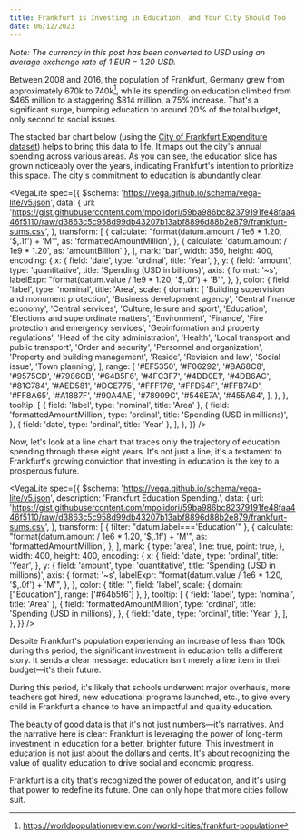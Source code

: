 ```yaml
---
title: Frankfurt is Investing in Education, and Your City Should Too
date: 06/12/2023
---
```


_Note: The currency in this post has been converted to USD using an average exchange rate of 1 EUR = 1.20 USD._

Between 2008 and 2016, the population of Frankfurt, Germany grew from approximately 670k to 740k[^1], while 
its spending on education climbed from \$465 million to a staggering \$814 million, a 75% increase. That's a 
significant surge, bumping education to around 20% of the total budget, only second to social issues.

The stacked bar chart below (using the [City of Frankfurt Expenditure dataset](https://www.openspending.org/@os-data/city-of-frankfurt-expenditure)) 
helps to bring this data to life. It maps out the city's annual spending across various areas. As you can see, 
the education slice has grown noticeably over the years, indicating Frankfurt's intention to prioritize this space. 
The city's commitment to education is abundantly clear.

<VegaLite
  spec={{
    $schema: 'https://vega.github.io/schema/vega-lite/v5.json',
    data: {
      url: 'https://gist.githubusercontent.com/mpolidori/59ba986bc82379191fe48faa446f5110/raw/d3863c5c958d99db43207b13abf8896d88b2e879/frankfurt-sums.csv',
    },
    transform: [
      {
        calculate: "format(datum.amount / 1e6 * 1.20, '$,.1f') + 'M'",
        as: 'formattedAmountMillion',
      },
      { calculate: 'datum.amount / 1e9 * 1.20', as: 'amountBillion' },
    ],
    mark: 'bar',
    width: 350,
    height: 400,
    encoding: {
      x: {
        field: 'date',
        type: 'ordinal',
        title: 'Year',
      },
      y: {
        field: 'amount',
        type: 'quantitative',
        title: 'Spending (USD in billions)',
        axis: {
          format: '~s',
          labelExpr: "format(datum.value / 1e9 * 1.20, '$,.0f') + 'B'",
        },
      },
      color: {
        field: 'label',
        type: 'nominal',
        title: 'Area',
        scale: {
          domain: [
            'Building supervision and monument protection',
            'Business development agency',
            'Central finance economy',
            'Central services',
            'Culture, leisure and sport',
            'Education',
            'Elections and superordinate matters',
            'Environment',
            'Finance',
            'Fire protection and emergency services',
            'Geoinformation and property regulations',
            'Head of the city administration',
            'Health',
            'Local transport and public transport',
            'Order and security',
            'Personnel and organization',
            'Property and building management',
            'Reside',
            'Revision and law',
            'Social issue',
            'Town planning',
          ],
          range: [
            '#EF5350',
            '#F06292',
            '#BA68C8',
            '#9575CD',
            '#7986CB',
            '#64B5F6',
            '#4FC3F7',
            '#4DD0E1',
            '#4DB6AC',
            '#81C784',
            '#AED581',
            '#DCE775',
            '#FFF176',
            '#FFD54F',
            '#FFB74D',
            '#FF8A65',
            '#A1887F',
            '#90A4AE',
            '#78909C',
            '#546E7A',
            '#455A64',
          ],
        },
      },
      tooltip: [
        { field: 'label', type: 'nominal', title: 'Area' },
        {
          field: 'formattedAmountMillion',
          type: 'ordinal',
          title: 'Spending (USD in millions)',
        },
        { field: 'date', type: 'ordinal', title: 'Year' },
      ],
    },
  }}
/>

Now, let's look at a line chart that traces only the trajectory of education spending through these eight 
years. It's not just a line; it's a testament to Frankfurt's growing conviction that investing in education is 
the key to a prosperous future.

<VegaLite
  spec={{
    $schema: 'https://vega.github.io/schema/vega-lite/v5.json',
    description: 'Frankfurt Education Spending.',
    data: {
      url: 'https://gist.githubusercontent.com/mpolidori/59ba986bc82379191fe48faa446f5110/raw/d3863c5c958d99db43207b13abf8896d88b2e879/frankfurt-sums.csv',
    },
    transform: [
      { filter: "datum.label==='Education'" },
      {
        calculate: "format(datum.amount / 1e6 * 1.20, '$,.1f') + 'M'",
        as: 'formattedAmountMillion',
      },
    ],
    mark: {
      type: 'area',
      line: true,
      point: true,
    },
    width: 400,
    height: 400,
    encoding: {
      x: {
        field: 'date',
        type: 'ordinal',
        title: 'Year',
      },
      y: {
        field: 'amount',
        type: 'quantitative',
        title: 'Spending (USD in millions)',
        axis: {
          format: '~s',
          labelExpr: "format(datum.value / 1e6 * 1.20, '$,.0f') + 'M'",
        },
      },
      color: {
        title: '',
        field: 'label',
        scale: {
          domain: ["Education"],
          range: ['#64b5f6']
        },
      },
      tooltip: [
        { field: 'label', type: 'nominal', title: 'Area' },
        {
          field: 'formattedAmountMillion',
          type: 'ordinal',
          title: 'Spending (USD in millions)',
        },
        { field: 'date', type: 'ordinal', title: 'Year' },
      ],
    },
  }}
/>

Despite Frankfurt's population experiencing an increase of less than 100k during this period, the significant 
investment in education tells a different story. It sends a clear message: education isn't merely a line item 
in their budget—it's their future.

During this period, it's likely that schools underwent major overhauls, more teachers got hired, new educational 
programs launched, etc., to give every child in Frankfurt a chance to have an impactful and quality education.

The beauty of good data is that it's not just numbers—it's narratives. And the narrative here is clear: Frankfurt 
is leveraging the power of long-term investment in education for a better, brighter future. This investment in 
education is not just about the dollars and cents. It's about recognizing the value of quality education to drive 
social and economic progress.

Frankfurt is a city that's recognized the power of education, and it's using that power to redefine its future. 
One can only hope that more cities follow suit.

[^1]: https://worldpopulationreview.com/world-cities/frankfurt-population

